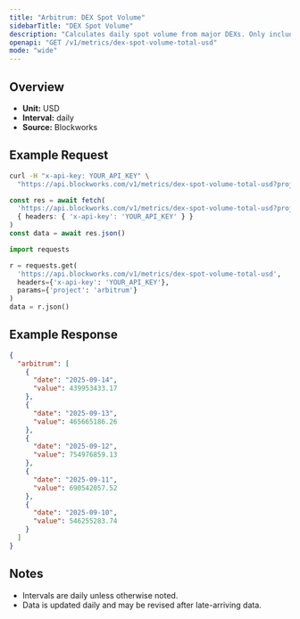 ```yaml
---
title: "Arbitrum: DEX Spot Volume"
sidebarTitle: "DEX Spot Volume"
description: "Calculates daily spot volume from major DEXs. Only includes volumes from fee-paying liquidity pools"
openapi: "GET /v1/metrics/dex-spot-volume-total-usd"
mode: "wide"
---
```


## Overview

- **Unit:** USD
- **Interval:** daily
- **Source:** Blockworks

## Example Request

<CodeGroup>

```bash cURL
curl -H "x-api-key: YOUR_API_KEY" \
  "https://api.blockworks.com/v1/metrics/dex-spot-volume-total-usd?project=arbitrum"
```

```typescript TypeScript
const res = await fetch(
  'https://api.blockworks.com/v1/metrics/dex-spot-volume-total-usd?project=arbitrum',
  { headers: { 'x-api-key': 'YOUR_API_KEY' } }
)
const data = await res.json()
```

```python Python
import requests

r = requests.get(
  'https://api.blockworks.com/v1/metrics/dex-spot-volume-total-usd',
  headers={'x-api-key': 'YOUR_API_KEY'},
  params={'project': 'arbitrum'}
)
data = r.json()
```

</CodeGroup>

## Example Response

```json
{
  "arbitrum": [
    {
      "date": "2025-09-14",
      "value": 439953433.17
    },
    {
      "date": "2025-09-13",
      "value": 465665186.26
    },
    {
      "date": "2025-09-12",
      "value": 754976859.13
    },
    {
      "date": "2025-09-11",
      "value": 690542057.52
    },
    {
      "date": "2025-09-10",
      "value": 546255283.74
    }
  ]
}
```

## Notes
- Intervals are daily unless otherwise noted.
- Data is updated daily and may be revised after late-arriving data.
